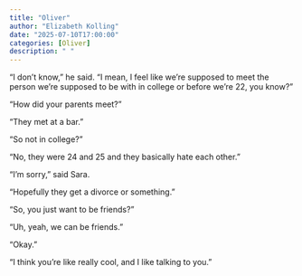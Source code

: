 ```yaml
---
title: "Oliver"
author: "Elizabeth Kolling"
date: "2025-07-10T17:00:00"
categories: [Oliver]
description: " "
---
```


“I don’t know,” he said. “I mean, I feel like we’re supposed to meet the person we’re supposed to be with in college or before we’re 22, you know?” 

“How did your parents meet?”

“They met at a bar.” 

“So not in college?”

“No, they were 24 and 25 and they basically hate each other.”

“I’m sorry,” said Sara. 

“Hopefully they get a divorce or something.”

“So, you just want to be friends?”

“Uh, yeah, we can be friends.”

"Okay."

"I think you're like really cool, and I like talking to you."